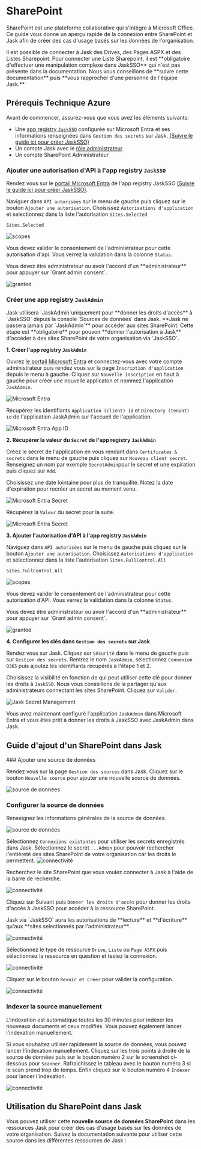 
# SharePoint

SharePoint est une plateforme collaborative qui s'intègre à Microsoft Office.
Ce guide vous donne un aperçu rapide de la connexion entre SharePoint et Jask afin de créer des cas d'usage basés sur les données de l'organisation.

<Callout type="info">
  Il est possible de connecter à Jask des Drives, des Pages ASPX et des Listes
  Sharepoint. Pour connecter une Liste Sharepoint, il est **obligatoire
  d'effectuer une manipulation complexe dans JaskSSO** qui n'est pas présente
  dans la documentation. Nous vous conseillons de **suivre cette documentation**
  puis **vous rapprocher d'une personne de l'équipe Jask.**
</Callout>

## Prérequis Technique Azure

Avant de commencer, assurez-vous que vous avez les éléments suivants:

- Une [app registry `JaskSSO`](/connectors/microsoft) configurée sur Microsoft Entra et ses informations renseignées dans `Gestion des secrets` sur Jask. [(Suivre le guide ici pour créer JaskSSO)](/docs/settings/connectors/microsoft/)
- Un compte Jask avec le [rôle administrateur](/docs/settings/security/roles)
- Un compte SharePoint Administrateur

<Steps>

### Ajouter une autorisation d'API à l'app registry `JaskSSO`

Rendez vous sur le [portail Microsoft Entra](https://entra.microsoft.com/#view/Microsoft_AAD_RegisteredApps/ApplicationsListBlade/quickStartType~/null/sourceType/Microsoft_AAD_IAM) de l'app registry JaskSSO [(Suivre le guide ici pour créer JaskSSO)](/docs/settings/connectors/microsoft/).

Naviguer dans `API autorisées` sur le menu de gauche puis cliquez sur le bouton `Ajouter une autorisation`.
Choisissez `Autorisations d'application` et selectionnez dans la liste l'autorisation `Sites.Selected`

```note filename="Scope (Autorisations d'application)"
Sites.Selected
```

![scopes](@public/sharepoint/scopes.png)

Vous devez valider le consentement de l'administrateur pour cette autorisation d'api. Vous verrez la validation dans la colonne `Status`.

<Callout type="warning" emoji="⚠️">
  Vous devez être administrateur ou avoir l'accord d'un **administrateur** pour
  appuyer sur `Grant admin consent`.
</Callout>

![granted](@public/sharepoint/granted.png)

### Créer une app registry `JaskAdmin`

<Callout type="warning">
  Jask utilisera `JaskAdmin`uniquement pour **donner les droits d'accès** à
  `JaskSSO` depuis la console `Sources de données` dans Jask. **Jask ne passera
  jamais par `JaskAdmin`** pour accéder aux sites SharePoint. Cette étape est
  **obligatoire** pour pouvoir **donner l'autorisation à Jask** d'accéder à des sites
  SharePoint de votre organisation via `JaskSSO`.
</Callout>

**1. Créer l'app registry `JaskAdmin`**

Ouvrez [le portail Microsoft Entra](https://entra.microsoft.com/#view/Microsoft_AAD_RegisteredApps/ApplicationsListBlade/quickStartType~/null/sourceType/Microsoft_AAD_IAM) et connectez-vous avec votre compte administrateur puis rendez vous sur la page `Inscription d'application` depuis le menu à gauche.
Cliquez sur `Nouvelle inscription` en haut à gauche pour créer une nouvelle applicaton et nommez l'application `JaskAdmin`.

![Microsoft Entra](@public/microsoft/Microsoft-New-App.png)

Récupérez les identifiants `Application (client) id` et `Directory (tenant) id` de l'application JaskAdmin sur l'accueil de l'application.

![Microsoft Entra App ID](@public/microsoft/Microsoft-App-ID.png)

**2. Récupérer la valeur du `Secret` de l'app registry `JaskAdmin`**

Créez le secret de l'application en vous rendant dans `Certificates & secrets` dans le menu de gauche puis cliquez sur `Nouveau client secret`. Renseignez un nom par exemple `SecretAdmin`pour le secret et une expiration puis cliquez sur `Add`.

<Callout type="info">
  Choisissez une date lointaine pour plus de tranquilité. Notez la date
  d'expiration pour recréer un secret au moment venu.
</Callout>

![Microsoft Entra Secret](@public/microsoft/Microsoft-New-Secret.png)

Récupérez la `Valeur` du secret pour la suite.

![Microsoft Entra Secret](@public/microsoft/Microsoft-Secret-Value.png)

**3. Ajouter l'autorisation d'API à l'app registry `JaskAdmin`**

Naviguez dans `API autorisées` sur le menu de gauche puis cliquez sur le bouton `Ajouter une autorisation`.
Choisissez `Autorisations d'application` et sélectionnez dans la liste l'autorisation `Sites.FullControl.All`

```note filename="Scope (Autorisations d'application)"
Sites.FullControl.All
```

![scopes](@public/sharepoint/scopes.png)

Vous devez valider le consentement de l'administrateur pour cette autorisation d'API. Vous verrez la validation dans la colonne `Status`.

<Callout type="warning" emoji="⚠️">
  Vous devez être administrateur ou avoir l'accord d'un **administrateur** pour
  appuyer sur `Grant admin consent`.
</Callout>

![granted](@public/sharepoint/granted.png)

**4. Configurer les clés dans `Gestion des secrets` sur Jask**

Rendez vous sur Jask. Cliquez sur `Sécurité` dans le menu de gauche puis sur `Gestion des secrets`. Rentrez le nom `JaskAdmin`, sélectionnez `Connexion O365` puis ajoutez les identifiants récupérés à l'étape 1 et 2.

Choisissez la visibilité en fonction de qui peut utiliser cette clé pour donner les droits à `JaskSSO`. Nous vous conseillons de la partager qu'aux administrateurs connectant les sites SharePoint. Cliquez sur `Valider`.

![Jask Secret Management](@public/microsoft/Jask-Secret-Management.png)

Vous avez maintenant configuré l'application `JaskAdmin` dans Microsoft Entra et vous êtes prêt à donner les droits à JaskSSO avec JaskAdmin dans Jask.

</Steps>

## Guide d'ajout d'un SharePoint dans Jask

<Steps>
### Ajouter une source de données

Rendez vous sur la page `Gestion des sources` dans Jask. Cliquez sur le bouton `Nouvelle source` pour ajouter une nouvelle source de données.

![source de données](@public/sharepoint/add.png)

### Configurer la source de données

Renseignez les informations générales de la source de données.

![source de données](@public/sharepoint/info.png)

Sélectionnez `Connexions existantes` pour utiliser les secrets enregistrés dans Jask.
Sélectionnez le secret `...Admin` pour pouvoir rechercher l'entièreté des sites SharePoint de votre organisation car les droits le permettent.
![connectivité](@public/sharepoint/connection.png)

Recherchez le site SharePoint que vous voulez connecter à Jask à l'aide de la barre de recherche.

![connectivité](@public/sharepoint/search.png)

Cliquez sur Suivant puis `Donner les droits d'accès` pour donner les droits d'accès à JaskSSO pour accéder à la ressource SharePoint.

<Callout type="info">
  Jask via `JaskSSO` aura les autorisations de **lecture** et **d'écriture**
  qu'aux **sites selectionnés par l'administrateur**.
</Callout>

![connectivité](@public/sharepoint/access.png)

Sélectionnez le type de ressource `Drive`, `Liste` ou `Page ASPX` puis sélectionnez la ressource en question et testez la connexion.

![connectivité](@public/sharepoint/type.png)

Cliquez sur le bouton `Revoir et Créer` pour valider la configuration.

![connectivité](@public/sharepoint/next.png)

### Indexer la source manuellement

<Callout type="info">
  L'indexation est automatique toutes les 30 minutes pour indexer les nouveaux
  documents et ceux modifiés. Vous pouvez également lancer l'indexation
  manuellement.
</Callout>

Si vous souhaitez utiliser rapidement la source de données, vous pouvez lancer l'indexation manuellement. Cliquez sur les trois points à droite de la source de données puis sur le bouton numéro 2 sur le screenshot ci-dessous pour `Scanner`. Rafraichissez le tableau avec le bouton numéro 3 si le scan prend trop de temps. Enfin cliquez sur le bouton numéro 4 `Indexer` pour lancer l'indexation.

![connectivité](@public/sharepoint/index.png)

</Steps>

## Utilisation du SharePoint dans Jask

Vous pouvez utiliser cette **nouvelle source de données SharePoint** dans les ressources Jask pour créer des cas d'usage basés sur les données de votre organisation.
Suivez la documentation suivante pour utiliser cette source dans les différentes ressources de Jask :

<Cards>
  <Cards.Card title="Créer un assistant" href="/docs/assistants/create" />
  <Cards.Card
    title="Créer une application"
    href="/docs/applications/create/intro"
  />
  <Cards.Card title="Recherche IA de document" href="/docs/ai_search/search" />
</Cards>
